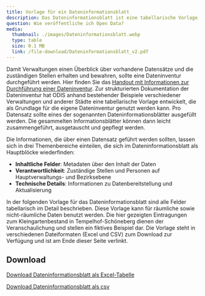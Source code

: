 ```yaml
---
title: Vorlage für ein Dateninformationsblatt
description: Das Dateninformationsblatt ist eine tabellarische Vorlage, die als Grundlage für die eigene Dateninventur genutzt werden kann. Pro Datensatz sollte eines der sogenannten Dateninformationsblätter ausgefüllt werden. Die gesammelten Informationsblätter können dann leicht zusammengeführt, ausgetauscht und gepflegt werden.
question: Wie veröffentliche ich Open Data?
media:
  thumbnail: ./images/Dateninformationsblatt.webp
  type: table
  size: 0.1 MB
  link: /file-download/Dateninformationsblatt_v2.pdf
---
```



Damit Verwaltungen einen Überblick über vorhandene Datensätze und die zuständigen Stellen erhalten und bewahren, sollte eine Dateninventur durchgeführt werden. Hier finden Sie das [Handout mit Informationen zur Durchführung einer Dateninventur](/ressourcen/dateninventur).
Zur strukturierten Dokumentation der Dateninventur hat ODIS anhand bestehender Beispiele verschiedener Verwaltungen und anderer Städte eine tabellarische Vorlage entwickelt, die als Grundlage für die eigene Dateninventur genutzt werden kann. Pro Datensatz sollte eines der sogenannten Dateninformationsblätter ausgefüllt werden. Die gesammelten Informationsblätter können dann leicht zusammengeführt, ausgetauscht und gepflegt werden.

Die Informationen, die über einen Datensatz geführt werden sollten, lassen sich in drei Themenbereiche einteilen, die sich im Dateninformationsblatt als Hauptblöcke wiederfinden:

- **Inhaltliche Felder**: Metadaten über den Inhalt der Daten
- **Verantwortlichkeit**: Zuständige Stellen und Personen auf Hauptverwaltungs- und Bezirksebene
- **Technische Details**: Informationen zu Datenbereitstellung und Aktualisierung

In der folgenden Vorlage für das Dateninformationsblatt sind alle Felder tabellarisch im Detail beschrieben. Diese Vorlage kann für räumliche sowie nicht-räumliche Daten benutzt werden. Die hier gezeigten Eintragungen zum Kleingartenbestand in Tempelhof-Schöneberg dienen der Veranschaulichung und stellen ein fiktives Beispiel dar. Die Vorlage steht in verschiedenen Dateiformaten (Excel und CSV) zum Download zur Verfügung und ist am Ende dieser Seite verlinkt.

<ContentSection>
  <div class="container mx-auto sm:px-6">
    <Dateninformationsblatt />
  </div>
</ContentSection>

## Download

[Download Dateninformationsblatt als Excel-Tabelle](/file-download/Dateninformationsblatt_v2.xlsx)

[Download Dateninformationsblatt als csv](/file-download/Dateninformationsblatt_v2.csv)
